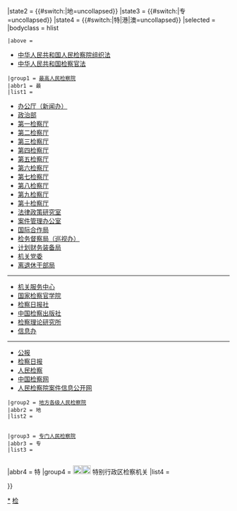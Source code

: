 {{Navbox with collapsible groups
|name = 中华人民共和国检察机关
|title = {{Flagicon|PRC}} [[中华人民共和国检察院列表|中华人民共和国检察机关]]
|image = {{中华人民共和国国徽|50}}<br />[[File:Supreme People's Procuratorate of P.R.China's badge.svg|50px|中华人民共和国人民检察院检徽]]
|state = {{{state|autocollapse}}}
|state1 = {{#switch:{{{1}}}|最=uncollapsed}}
|state2 = {{#switch:{{{1}}}|地=uncollapsed}}
|state3 = {{#switch:{{{1}}}|专=uncollapsed}}
|state4 = {{#switch:{{{1}}}|特|港|澳=uncollapsed}}
|selected = {{{1}}}
|bodyclass = hlist

 |above =
* [[中华人民共和国人民检察院组织法]]
* [[中华人民共和国检察官法]]

 |group1 = [[中华人民共和国最高人民检察院|最高人民检察院]]
 |abbr1 = 最
 |list1 =
* [[最高人民检察院办公厅|办公厅（新闻办）]]
* [[最高人民检察院政治部|政治部]]
* [[最高人民检察院第一检察厅|第一检察厅]]
* [[最高人民检察院第二检察厅|第二检察厅]]
* [[最高人民检察院第三检察厅|第三检察厅]]
* [[最高人民检察院第四检察厅|第四检察厅]]
* [[最高人民检察院第五检察厅|第五检察厅]]
* [[最高人民检察院第六检察厅|第六检察厅]]
* [[最高人民检察院第七检察厅|第七检察厅]]
* [[最高人民检察院第八检察厅|第八检察厅]]
* [[最高人民检察院第九检察厅|第九检察厅]]
* [[最高人民检察院第十检察厅|第十检察厅]]
* [[最高人民检察院法律政策研究室|法律政策研究室]]
* [[最高人民检察院案件管理办公室|案件管理办公室]]
* [[最高人民检察院国际合作局|国际合作局]]
* [[最高人民检察院检务督察局|检务督察局（巡视办）]]
* [[最高人民检察院计划财务装备局|计划财务装备局]]
* [[中国共产党最高人民检察院机关委员会|机关党委]]
* [[最高人民检察院离退休干部局|离退休干部局]]
<hr />
* [[最高人民检察院机关服务中心|机关服务中心]]
* [[国家检察官学院]]
* [[检察日报|检察日报社]]
* [[中国检察出版社]]
* [[最高人民检察院检察理论研究所|检察理论研究所]]
* [[最高人民检察院检察技术信息研究中心|信息办]]
<hr />
* [[中华人民共和国最高人民检察院公报|公报]]
* [[检察日报]]
* [[人民检察]]
* [[中国检察网]]
* [[人民检察院案件信息公开网]]

 |group2 = [[中华人民共和国检察院列表#地方各级人民检察院|地方各级人民检察院]]
 |abbr2 = 地
 |list2 =
  {{Navbox |child
   |group1 = 省　　　级<br>人民检察院
   |list1 = 
* [[北京市人民检察院|北京]]
* [[天津市人民检察院|天津]]
* [[河北省人民检察院|河北]]
* [[山西省人民检察院|山西]]
* [[内蒙古自治区人民检察院|内蒙古]]
* [[黑龙江省人民检察院|黑龙江]]
* [[吉林省人民检察院|吉林]]
* [[辽宁省人民检察院|辽宁]]
* [[上海市人民检察院|上海]]
* [[江苏省人民检察院|江苏]]
* [[浙江省人民检察院|浙江]]
* [[安徽省人民检察院|安徽]]
* [[福建省人民检察院|福建]]
* [[江西省人民检察院|江西]]
* [[山东省人民检察院|山东]]
* [[河南省人民检察院|河南]]
* [[湖北省人民检察院|湖北]]
* [[湖南省人民检察院|湖南]]
* [[广东省人民检察院|广东]]
* [[广西壮族自治区人民检察院|广西]]
* [[海南省人民检察院|海南]]
* [[重庆市人民检察院|重庆]]
* [[四川省人民检察院|四川]]
* [[贵州省人民检察院|贵州]]
* [[云南省人民检察院|云南]]
* [[西藏自治区人民检察院|西藏]]
* [[陕西省人民检察院|陕西]]
* [[甘肃省人民检察院|甘肃]]
* [[青海省人民检察院|青海]]
* [[宁夏回族自治区人民检察院|宁夏]]
* [[新疆维吾尔自治区人民检察院|新疆]]
* [[新疆生产建设兵团人民检察院|新疆兵团]]
   |group2 = [[中华人民共和国检察院列表|地　　　级<br>人民检察院<br>{{Center|{{Small|（省级人民<br>检察院分院）}}}}]]
   |list2 =
  {{Navbox |child
|group1 =[[北京市人民检察院列表|北京]]
|list1 = 
* [[北京市人民检察院第一分院|北京第一分院]]
* [[北京市人民检察院第二分院|北京第二分院]]
* [[北京市人民检察院第三分院|北京第三分院]]
* [[北京市人民检察院第四分院|北京第四分院]]
|group2 = [[天津市人民检察院列表|天津]]
|list2 =
* [[天津市人民检察院第一分院|天津第一分院]]
* [[天津市人民检察院第二分院|天津第二分院]]
|group3 = [[上海市人民检察院列表|上海]]
|list3 = 
* [[上海市人民检察院第一分院|上海第一分院]]
* [[上海市人民检察院第二分院|上海第二分院]]
* [[上海市人民检察院第三分院|上海第三分院]]
|group4 = [[重庆市人民检察院列表|重庆]]
|list4 = 
[[重庆市人民检察院第一分院|重庆第一分院]]
* [[重庆市人民检察院第二分院|重庆第二分院]]
* [[重庆市人民检察院第三分院|重庆第三分院]]
* [[重庆市人民检察院第四分院|重庆第四分院]]
* [[重庆市人民检察院第五分院|重庆第五分院]]
|group5 = [[黑龙江省人民检察院列表|黑龙江]]
|list5 = 
* [[黑龙江省哈尔滨市人民检察院|哈尔滨市]]
* [[黑龙江省大庆市人民检察院|大庆市]]
* [[黑龙江省齐齐哈尔市人民检察院|齐齐哈尔市]]
* [[黑龙江省鸡西市人民检察院|鸡西市]]
* [[黑龙江省绥化市人民检察院|绥化市]]
* [[黑龙江省牡丹江市人民检察院|牡丹江市]]
* [[黑龙江省佳木斯市人民检察院|佳木斯市]]
* [[黑龙江省伊春市人民检察院|伊春市]]
* [[黑龙江省黑河市人民检察院|黑河市]]
* [[黑龙江省七台河市人民检察院|七台河市]]
* [[黑龙江省鹤岗市人民检察院|鹤岗市]]
* [[黑龙江省双鸭山市人民检察院|双鸭山市]]
* [[黑龙江省人民检察院大兴安岭分院|大兴安岭分院]]
* [[黑龙江省人民检察院农垦区分院|农垦区分院]]
* [[黑龙江省人民检察院林区分院|林区分院]]
|group6 = [[吉林省人民检察院列表|吉林]]
|list6 = 
* [[吉林省长春市人民检察院|长春市]]
* [[吉林省吉林市人民检察院|吉林市]]
* [[吉林省延边朝鲜族自治州人民检察院|延边朝鲜族自治州]]
* [[吉林省四平市人民检察院|四平市]]
* [[吉林省通化市人民检察院|通化市]]
* [[吉林省白城市人民检察院|白城市]]
* [[吉林省辽源市人民检察院|辽源市]]
* [[吉林省松原市人民检察院|松原市]]
* [[吉林省白山市人民检察院|白山市]]
* [[吉林省人民检察院白山林区分院|白山林区分院]]
* [[吉林省人民检察院吉林林区分院|吉林林区分院]]
* [[吉林省人民检察院延边林区分院|延边林区分院]]
|group7 = [[辽宁省人民检察院列表|辽宁]]
|list7 =
* [[辽宁省沈阳市人民检察院|沈阳市]]
* [[辽宁省朝阳市人民检察院|朝阳市]]
* [[辽宁省阜新市人民检察院|阜新市]]
* [[辽宁省铁岭市人民检察院|铁岭市]]
* [[辽宁省抚顺市人民检察院|抚顺市]]
* [[辽宁省本溪市人民检察院|本溪市]]
* [[辽宁省辽阳市人民检察院|辽阳市]]
* [[辽宁省鞍山市人民检察院|鞍山市]]
* [[辽宁省丹东市人民检察院|丹东市]]
* [[辽宁省大连市人民检察院|大连市]]
* [[辽宁省营口市人民检察院|营口市]]
* [[辽宁省盘锦市人民检察院|盘锦市]]
* [[辽宁省锦州市人民检察院|锦州市]]
* [[辽宁省葫芦岛市人民检察院|葫芦岛市]]
* [[辽宁省人民检察院辽河分院|辽河分院]]
|group8 = [[河北省人民检察院列表|河北]]
|list8 =
* [[河北省石家庄市人民检察院|石家庄市]]
* [[河北省唐山市人民检察院|唐山市]]
* [[河北省秦皇岛市人民检察院|秦皇岛市]]
* [[河北省邯郸市人民检察院|邯郸市]]
* [[河北省邢台市人民检察院|邢台市]]
* [[河北省保定市人民检察院|保定市]]
* [[河北省张家口市人民检察院|张家口市]]
* [[河北省承德市人民检察院|承德市]]
* [[河北省沧州市人民检察院|沧州市]]
* [[河北省廊坊市人民检察院|廊坊市]]
* [[河北省衡水市人民检察院|衡水市]]
* [[河北省人民检察院雄安新区分院|雄安新区分院]]
|group9 = [[河南省人民检察院列表|河南]]
|list9 =
* [[河南省郑州市人民检察院|郑州市]]
* [[河南省洛阳市人民检察院|洛阳市]]
* [[河南省开封市人民检察院|开封市]]
* [[河南省平顶山市人民检察院|平顶山市]]
* [[河南省安阳市人民检察院|安阳市]]
* [[河南省鹤壁市人民检察院|鹤壁市]]
* [[河南省新乡市人民检察院|新乡市]]
* [[河南省焦作市人民检察院|焦作市]]
* [[河南省濮阳市人民检察院|濮阳市]]
* [[河南省许昌市人民检察院|许昌市]]
* [[河南省漯河市人民检察院|漯河市]]
* [[河南省三门峡市人民检察院|三门峡市]]
* [[河南省商丘市人民检察院|商丘市]]
* [[河南省周口市人民检察院|周口市]]
* [[河南省驻马店市人民检察院|驻马店市]]
* [[河南省南阳市人民检察院|南阳市]]
* [[河南省信阳市人民检察院|信阳市]]
* [[河南省人民检察院济源分院|济源分院]]
|group10 = [[湖北省人民检察院列表|湖北]]
|list10 =
* [[湖北省随州市人民检察院|随州市]]
* [[湖北省恩施土家族苗族自治州人民检察院|恩施土家族苗族自治州]]
* [[湖北省咸宁市人民检察院|咸宁市]]
* [[湖北省黄冈市人民检察院|黄冈市]]
* [[湖北省鄂州市人民检察院|鄂州市]]
* [[湖北省荆门市人民检察院|荆门市]]
* [[湖北省孝感市人民检察院|孝感市]]
* [[湖北省宜昌市人民检察院|宜昌市]]
* [[湖北省荆州市人民检察院|荆州市]]
* [[湖北省十堰市人民检察院|十堰市]]
* [[湖北省襄阳市人民检察院|襄阳市]]
* [[湖北省黄石市人民检察院|黄石市]]
* [[湖北省武汉市人民检察院|武汉市]]
* [[湖北省人民检察院汉江分院|汉江分院]]
|group11 =[[湖南省人民检察院列表|湖南]]
|list11 =
* [[湖南省长沙市人民检察院|长沙市]]
* [[湖南省株洲市人民检察院|株洲市]]
* [[湖南省湘潭市人民检察院|湘潭市]]
* [[湖南省衡阳市人民检察院|衡阳市]]
* [[湖南省邵阳市人民检察院|邵阳市]]
* [[湖南省岳阳市人民检察院|岳阳市]]
* [[湖南省常德市人民检察院|常德市]]
* [[湖南省张家界市人民检察院|张家界市]]
* [[湖南省益阳市人民检察院|益阳市]]
* [[湖南省娄底市人民检察院|娄底市]]
* [[湖南省郴州市人民检察院|郴州市]]
* [[湖南省永州市人民检察院|永州市]]
* [[湖南省怀化市人民检察院|怀化市]]
* [[湖南省湘西土家族苗族自治州人民检察院|湘西土家族苗族自治州]]
|group12 =[[甘肃省人民检察院列表|甘肃]]
|list12 =
* [[甘肃省兰州市人民检察院|兰州市]]
* [[甘肃省嘉峪关市人民检察院|嘉峪关市]]
* [[甘肃省金昌市人民检察院|金昌市]]
* [[甘肃省白银市人民检察院|白银市]]
* [[甘肃省天水市人民检察院|天水市]]
* [[甘肃省酒泉市人民检察院|酒泉市]]
* [[甘肃省张掖市人民检察院|张掖市]]
* [[甘肃省武威市人民检察院|武威市]]
* [[甘肃省定西市人民检察院|定西市]]
* [[甘肃省陇南市人民检察院|陇南市]]
* [[甘肃省平凉市人民检察院|平凉市]]
* [[甘肃省庆阳市人民检察院|庆阳市]]
* [[甘肃省临夏回族自治州人民检察院|临夏回族自治州]]
* [[甘肃省甘南藏族自治州人民检察院|甘南藏族自治州]]
*  [[甘肃省人民检察院白龙江林区分院|白龙江林区分院]]
|group13 =[[青海省人民检察院列表|青海]]
|list13 =
* [[青海省西宁市人民检察院|西宁市]]
* [[青海省海北藏族自治州人民检察院|海北藏族自治州]]
* [[青海省黄南藏族自治州人民检察院|黄南藏族自治州]]
* [[青海省海南藏族自治州人民检察院|海南藏族自治州]]
* [[青海省果洛藏族自治州人民检察院|果洛藏族自治州]]
* [[青海省玉树藏族自治州人民检察院|玉树藏族自治州]]
* [[青海省海西蒙古族藏族自治州人民检察院|海西蒙古族藏族自治州]]
* [[青海省人民检察院海东分院|海东分院]]
|group14 =[[陕西省人民检察院列表|陕西]]
|list14 =
* [[陕西省西安市人民检察院|西安市]]
* [[陕西省延安市人民检察院|延安市]]
* [[陕西省铜川市人民检察院|铜川市]]
* [[陕西省渭南市人民检察院|渭南市]]
* [[陕西省咸阳市人民检察院|咸阳市]]
* [[陕西省宝鸡市人民检察院|宝鸡市]]
* [[陕西省汉中市人民检察院|汉中市]]
* [[陕西省榆林市人民检察院|榆林市]]
* [[陕西省安康市人民检察院|安康市]]
* [[陕西省商洛市人民检察院|商洛市]]
|group15 =[[山西省人民检察院列表|山西]]
|list15 =
* [[山西省太原市人民检察院|太原市]]
* [[山西省大同市人民检察院|大同市]]
* [[山西省朔州市人民检察院|朔州市]]
* [[山西省阳泉市人民检察院|阳泉市]]
* [[山西省长治市人民检察院|长治市]]
* [[山西省晋城市人民检察院|晋城市]]
* [[山西省忻州市人民检察院|忻州市]]
* [[山西省晋中市人民检察院|晋中市]]
* [[山西省临汾市人民检察院|临汾市]]
* [[山西省运城市人民检察院|运城市]]
* [[山西省吕梁市人民检察院|吕梁市]]
|group16 =[[山东省人民检察院列表|山东]]
|list16 =
* [[山东省济南市人民检察院|济南市]]
* [[山东省青岛市人民检察院|青岛市]]
* [[山东省淄博市人民检察院|淄博市]]
* [[山东省枣庄市人民检察院|枣庄市]]
* [[山东省东营市人民检察院|东营市]]
* [[山东省烟台市人民检察院|烟台市]]
* [[山东省潍坊市人民检察院|潍坊市]]
* [[山东省济宁市人民检察院|济宁市]]
* [[山东省泰安市人民检察院|泰安市]]
* [[山东省威海市人民检察院|威海市]]
* [[山东省日照市人民检察院|日照市]]
* [[山东省滨州市人民检察院|滨州市]]
* [[山东省德州市人民检察院|德州市]]
* [[山东省聊城市人民检察院|聊城市]]
* [[山东省临沂市人民检察院|临沂市]]
* [[山东省菏泽市人民检察院|菏泽市]]
* [[山东省莱芜市人民检察院|莱芜市]]
|group17 =[[江苏省人民检察院列表|江苏]]
|list17 =
* [[江苏省南京市人民检察院|南京市]]
* [[江苏省无锡市人民检察院|无锡市]]
* [[江苏省徐州市人民检察院|徐州市]]
* [[江苏省常州市人民检察院|常州市]]
* [[江苏省苏州市人民检察院|苏州市]]
* [[江苏省南通市人民检察院|南通市]]
* [[江苏省连云港市人民检察院|连云港市]]
* [[江苏省淮安市人民检察院|淮安市]]
* [[江苏省盐城市人民检察院|盐城市]]
* [[江苏省扬州市人民检察院|扬州市]]
* [[江苏省镇江市人民检察院|镇江市]]
* [[江苏省泰州市人民检察院|泰州市]]
* [[江苏省宿迁市人民检察院|宿迁市]]
|group18 =[[浙江省人民检察院列表|浙江]]
|list18 =
* [[浙江省杭州市人民检察院|杭州市]]
* [[浙江省宁波市人民检察院|宁波市]]
* [[浙江省温州市人民检察院|温州市]]
* [[浙江省嘉兴市人民检察院|嘉兴市]]
* [[浙江省湖州市人民检察院|湖州市]]
* [[浙江省绍兴市人民检察院|绍兴市]]
* [[浙江省金华市人民检察院|金华市]]
* [[浙江省衢州市人民检察院|衢州市]]
* [[浙江省舟山市人民检察院|舟山市]]
* [[浙江省丽水市人民检察院|丽水市]]
* [[浙江省台州市人民检察院|台州市]]
|group19 =[[安徽省人民检察院列表|安徽]]
|list19 =
* [[安徽省合肥市人民检察院|合肥市]]
* [[安徽省芜湖市人民检察院|芜湖市]]
* [[安徽省蚌埠市人民检察院|蚌埠市]]
* [[安徽省淮南市人民检察院|淮南市]]
* [[安徽省马鞍山市人民检察院|马鞍山市]]
* [[安徽省淮北市人民检察院|淮北市]]
* [[安徽省铜陵市人民检察院|铜陵市]]
* [[安徽省安庆市人民检察院|安庆市]]
* [[安徽省黄山市人民检察院|黄山市]]
* [[安徽省阜阳市人民检察院|阜阳市]]
* [[安徽省宿州市人民检察院|宿州市]]
* [[安徽省滁州市人民检察院|滁州市]]
* [[安徽省六安市人民检察院|六安市]]
* [[安徽省宣城市人民检察院|宣城市]]
* [[安徽省巢湖市人民检察院|巢湖市]]
* [[安徽省池州市人民检察院|池州市]]
* [[安徽省亳州市人民检察院|亳州市]]
|group20 =[[江西省人民检察院列表|江西]]
|list20 = 
* [[江西省南昌市人民检察院|南昌市]]
* [[江西省景德镇市人民检察院|景德镇市]]
* [[江西省萍乡市人民检察院|萍乡市]]
* [[江西省九江市人民检察院|九江市]]
* [[江西省新余市人民检察院|新余市]]
* [[江西省鹰潭市人民检察院|鹰潭市]]
* [[江西省赣州市人民检察院|赣州市]]
* [[江西省宜春市人民检察院|宜春市]]
* [[江西省上饶市人民检察院|上饶市]]
* [[江西省吉安市人民检察院|吉安市]]
|group21 = [[福建省人民检察院列表|福建]]
|list21 =[[福建省福州市人民检察院|福州市]]
* [[福建省厦门市人民检察院|厦门市]]
* [[福建省莆田市人民检察院|莆田市]]
* [[福建省三明市人民检察院|三明市]]
* [[福建省泉州市人民检察院|泉州市]]
* [[福建省漳州市人民检察院|漳州市]]
* [[福建省南平市人民检察院|南平市]]
* [[福建省宁德市人民检察院|宁德市]]
* [[福建省龙岩市人民检察院|龙岩市]]
|group22 =[[广东省人民检察院列表|广东]]
|list22 =
* [[广东省广州市人民检察院|广州市]]
* [[广东省韶关市人民检察院|韶关市]]
* [[广东省深圳市人民检察院|深圳市]]
* [[广东省珠海市人民检察院|珠海市]]
* [[广东省汕头市人民检察院|汕头市]]
* [[广东省佛山市人民检察院|佛山市]]
* [[广东省江门市人民检察院|江门市]]
* [[广东省湛江市人民检察院|湛江市]]
* [[广东省茂名市人民检察院|茂名市]]
* [[广东省中山市人民检察院|中山市]]
* [[广东省东莞市人民检察院|东莞市]]
* [[广东省梅州市人民检察院|梅州市]]
* [[广东省惠州市人民检察院|惠州市]]
* [[广东省肇庆市人民检察院|肇庆市]]
* [[广东省汕尾市人民检察院|汕尾市]]
* [[广东省河源市人民检察院|河源市]]
* [[广东省阳江市人民检察院|阳江市]]
* [[广东省清远市人民检察院|清远市]]
* [[广东省潮州市人民检察院|潮州市]]
* [[广东省揭阳市人民检察院|揭阳市]]
* [[广东省云浮市人民检察院|云浮市]]
|group23 =[[海南省人民检察院列表|海南]]
|list23 =[[海南省海口市人民检察院|海口市]]
* [[海南省三亚市人民检察院|三亚市]]
* [[海南省三沙市人民检察院|三沙市]]
* [[海南省人民检察院第一分院|海南第一分院]]
* [[海南省人民检察院第二分院|海南第二分院]]
|group24 =[[云南省人民检察院列表|云南]]
|list24 =
* [[云南省昆明市人民检察院|昆明市]]
* [[云南省昭通市人民检察院|昭通市]]
* [[云南省曲靖市人民检察院|曲靖市]]
* [[云南省玉溪市人民检察院|玉溪市]]
* [[云南省普洱市人民检察院|普洱市]]
* [[云南省保山市人民检察院|保山市]]
* [[云南省丽江市人民检察院|丽江市]]
* [[云南省临沧市人民检察院|临沧市]]
* [[云南省楚雄彝族自治州人民检察院|楚雄彝族自治州]]
* [[云南省红河哈尼族彝族自治州人民检察院|红河哈尼族彝族自治州]]
* [[云南省文山壮族苗族自治州人民检察院|文山壮族苗族自治州]]
* [[云南省西双版纳傣族自治州人民检察院|西双版纳傣族自治州]]
* [[云南省大理白族自治州人民检察院|大理白族自治州]]
* [[云南省德宏傣族景颇族自治州人民检察院|德宏傣族景颇族自治州]]
* [[云南省怒江傈僳族自治州人民检察院|怒江傈僳族自治州]]
* [[云南省迪庆藏族自治州人民检察院|迪庆藏族自治州]]
|group25 = [[贵州省人民检察院列表|贵州]]
|list25 =
* [[贵州省贵阳市人民检察院|贵阳市]]
* [[贵州省六盘水市人民检察院|六盘水市]]
* [[贵州省遵义市人民检察院|遵义市]]
* [[贵州省黔西南布依族苗族自治州人民检察院|黔西南布依族苗族自治州]]
* [[贵州省安顺市人民检察院|安顺市]]
* [[贵州省黔东南苗族侗族自治州人民检察院|黔东南苗族侗族自治州]]
* [[贵州省黔南布依族苗族自治州人民检察院|黔南布依族苗族自治州]]
* [[贵州省人民检察院铜仁分院|铜仁分院]]
* [[贵州省人民检察院毕节分院|毕节分院]]
|group26 =[[四川省人民检察院列表|四川]]
|list26 =
* [[四川省成都市人民检察院|成都市]]
* [[四川省自贡市人民检察院|自贡市]]
* [[四川省攀枝花市人民检察院|攀枝花市]]
* [[四川省泸州市人民检察院|泸州市]]
* [[四川省德阳市人民检察院|德阳市]]
* [[四川省绵阳市人民检察院|绵阳市]]
* [[四川省广元市人民检察院|广元市]]
* [[四川省遂宁市人民检察院|遂宁市]]
* [[四川省内江市人民检察院|内江市]]
* [[四川省乐山市人民检察院|乐山市]]
* [[四川省宜宾市人民检察院|宜宾市]]
* [[四川省南充市人民检察院|南充市]]
* [[四川省达州市人民检察院|达州市]]
* [[四川省雅安市人民检察院|雅安市]]
* [[四川省阿坝藏族羌族自治州人民检察院|阿坝藏族羌族自治州]]
* [[四川省甘孜藏族自治州人民检察院|甘孜藏族自治州]]
* [[四川省凉山彝族自治州人民检察院|凉山彝族自治州]]
* [[四川省广安市人民检察院|广安市]]
* [[四川省巴中市人民检察院|巴中市]]
* [[四川省眉山市人民检察院|眉山市]]
* [[四川省资阳市人民检察院|资阳市]]
|group27 =[[西藏自治区人民检察院列表|西藏]]
|list27 =
* [[西藏自治区拉萨市人民检察院|拉萨市]]
* [[西藏自治区昌都市人民检察院|昌都市]]
* [[西藏自治区人民检察院山南分院|山南分院]]
* [[西藏自治区日喀则市人民检察院|日喀则市]]
* [[西藏自治区人民检察院那曲分院|那曲分院]]
* [[西藏自治区人民检察院阿里分院|阿里分院]]
* [[西藏自治区林芝市人民检察院|林芝市]]
|group28 =[[内蒙古自治区人民检察院列表|内蒙古]]
|list28 =
* [[内蒙古自治区呼和浩特市人民检察院|呼和浩特市]]
* [[内蒙古自治区包头市人民检察院|包头市]]
* [[内蒙古自治区乌海市人民检察院|乌海市]]
* [[内蒙古自治区赤峰市人民检察院|赤峰市]]
* [[内蒙古自治区呼伦贝尔市人民检察院|呼伦贝尔市]]
* [[内蒙古自治区通辽市人民检察院|通辽市]]
* [[内蒙古自治区乌兰察布市人民检察院|乌兰察布市]]
* [[内蒙古自治区鄂尔多斯市人民检察院|鄂尔多斯市]]
* [[内蒙古自治区人民检察院兴安盟分院|兴安盟分院]]
* [[内蒙古自治区人民检察院锡林郭勒盟分院|锡林郭勒盟分院]]
* [[内蒙古自治区人民检察院巴彦淖尔盟分院|巴彦淖尔盟分院]]
* [[内蒙古自治区人民检察院阿拉善盟分院|阿拉善盟分院]]
|group29 =[[广西壮族自治区人民检察院列表|广西]]
|list29 =[[广西壮族自治区南宁市人民检察院|南宁市]]
* [[广西壮族自治区梧州市人民检察院|梧州市]]
* [[广西壮族自治区钦州市人民检察院|钦州市]]
* [[广西壮族自治区桂林市人民检察院|桂林市]]
* [[广西壮族自治区贺州市人民检察院|贺州市]]
* [[广西壮族自治区河池市人民检察院|河池市]]
* [[广西壮族自治区贵港市人民检察院|贵港市]]
* [[广西壮族自治区崇左市人民检察院|崇左市]]
* [[广西壮族自治区防城港市人民检察院|防城港市]]
* [[广西壮族自治区柳州市人民检察院|柳州市]]
* [[广西壮族自治区百色市人民检察院|百色市]]
* [[广西壮族自治区北海市人民检察院|北海市]]
* [[广西壮族自治区玉林市人民检察院|玉林市]]
* [[广西壮族自治区来宾市人民检察院|来宾市]]
|group30 = [[宁夏回族自治区人民检察院列表|宁夏]]
|list30 = 
* [[宁夏回族自治区银川市人民检察院|银川市]]
* [[宁夏回族自治区石嘴山市人民检察院|石嘴山市]]
* [[宁夏回族自治区吴忠市人民检察院|吴忠市]]
* [[宁夏回族自治区固原市人民检察院|固原市]]
* [[宁夏回族自治区中卫市人民检察院|中卫市]]
|group31 =[[新疆维吾尔自治区人民检察院列表|新疆]]
|list31 =
* [[新疆维吾尔自治区乌鲁木齐市人民检察院|乌鲁木齐市]]
* [[新疆维吾尔自治区克拉玛依市人民检察院|克拉玛依市]]
* [[新疆维吾尔自治区人民检察院吐鲁番分院|吐鲁番分院]]
* [[新疆维吾尔自治区人民检察院哈密分院|哈密分院]]
* [[新疆维吾尔自治区人民检察院和田分院|和田分院]]
* [[新疆维吾尔自治区人民检察院阿克苏分院|阿克苏分院]]
* [[新疆维吾尔自治区人民检察院喀什分院|喀什分院]]
* [[新疆维吾尔自治区克孜勒苏柯尔克孜自治州人民检察院|克孜勒苏柯尔克孜自治州]]
* [[新疆维吾尔自治区巴音郭楞蒙古自治州人民检察院|巴音郭楞蒙古自治州]]
* [[新疆维吾尔自治区昌吉回族自治州人民检察院|昌吉回族自治州]]
* [[新疆维吾尔自治区博尔塔拉蒙古自治州人民检察院|博尔塔拉蒙古自治州]]
* [[新疆维吾尔自治区伊犁哈萨克自治州人民检察院|伊犁哈萨克自治州]]（[[新疆维吾尔自治区伊犁哈萨克自治州人民检察院塔城分院|伊犁哈萨克自治州塔城分院]]
* [[新疆维吾尔自治区伊犁哈萨克自治州人民检察院阿勒泰分院|伊犁哈萨克自治州阿勒泰分院]]）
|group32 =[[新疆维吾尔自治区人民检察院列表|兵团]]
|list32 =
* [[新疆生产建设兵团人民检察院农一师分院|农一师分院]]
* [[新疆生产建设兵团人民检察院农二师分院|农二师分院]]
* [[新疆生产建设兵团人民检察院农三师分院|农三师分院]]
* [[新疆生产建设兵团人民检察院农四师分院|农四师分院]]
* [[新疆生产建设兵团人民检察院农五师分院|农五师分院]]
* [[新疆生产建设兵团人民检察院农六师分院|农六师分院]]
* [[新疆生产建设兵团人民检察院农七师分院|农七师分院]]
* [[新疆生产建设兵团人民检察院农八师分院|农八师分院]]
* [[新疆生产建设兵团人民检察院农九师分院|农九师分院]]
* [[新疆生产建设兵团人民检察院农十师分院|农十师分院]]
* [[新疆生产建设兵团人民检察院农十二师分院|农十二师分院]]
* [[新疆生产建设兵团人民检察院农十三师分院|农十三师分院]]
* [[新疆生产建设兵团人民检察院农十四师分院|农十四师分院]]
    }}
   |group3 = [[中华人民共和国检察院列表|县　　　级<br>人民检察院]]
   |list3 = 
* [[北京市人民检察院列表|北京]]
* [[天津市人民检察院列表|天津]]
* [[上海市人民检察院列表|上海]]
* [[重庆市人民检察院列表|重庆]]
* [[黑龙江省人民检察院列表|黑龙江]]
* [[吉林省人民检察院列表|吉林]]
* [[辽宁省人民检察院列表|辽宁]]
* [[河北省人民检察院列表|河北]]
* [[河南省人民检察院列表|河南]]
* [[湖北省人民检察院列表|湖北]]
* [[湖南省人民检察院列表|湖南]]
* [[甘肃省人民检察院列表|甘肃]]
* [[青海省人民检察院列表|青海]]
* [[陕西省人民检察院列表|陕西]]
* [[山西省人民检察院列表|山西]]
* [[山东省人民检察院列表|山东]]
* [[江苏省人民检察院列表|江苏]]
* [[浙江省人民检察院列表|浙江]]
* [[安徽省人民检察院列表|安徽]]
* [[江西省人民检察院列表|江西]]
* [[福建省人民检察院列表|福建]]
* [[广东省人民检察院列表|广东]]
* [[海南省人民检察院列表|海南]]
* [[云南省人民检察院列表|云南]]
* [[贵州省人民检察院列表|贵州]]
* [[四川省人民检察院列表|四川]]
* [[西藏自治区人民检察院列表|西藏]]
* [[内蒙古自治区人民检察院列表|内蒙古]]
* [[广西壮族自治区人民检察院列表|广西]]
* [[宁夏回族自治区人民检察院列表|宁夏]]
* [[新疆维吾尔自治区人民检察院列表|新疆]]
* [[新疆维吾尔自治区人民检察院列表#新疆生产建设兵团|兵团]]
  }}

 |group3 = [[中华人民共和国检察院列表#专门人民检察院|专门人民检察院]]
 |abbr3 = 专
 |list3 =
  {{Navbox |child
  |group1 = [[中华人民共和国军事检察院列表|军事检察院]]
  |list1 = 
    {{Navbox |child
    |list1 = [[中国人民解放军军事检察院]]
    |group2 = [[中国人民解放军战区|大单位军事检察院]]
    |list2 = 
* [[中国人民解放军东部战区军事检察院|东部战区]]
* [[中国人民解放军南部战区军事检察院|南部战区]]
* [[中国人民解放军西部战区第一军事检察院|西部战区第一]]
* [[中国人民解放军西部战区第二军事检察院|西部战区第二]]
* [[中国人民解放军北部战区军事检察院|北部战区]]
* [[中国人民解放军中部战区军事检察院|中部战区]]
* [[中国人民解放军总直属军事检察院|总直属]]
    |group3 = 基层军事检察院
     |list3 =
      {{Navbox |child
      |list1 = [[中华人民共和国军事检察院列表|各基层军事检察院]]
      }}
    }}

  |group3 = {{Center|[[中华人民共和国检察院列表#铁路运输检察院|铁路运输<br>检察院]]}}
  |list3 =
    {{Navbox |child
     |group1 = 省级人民检察院<br />铁路运输分院
     |list1 = 
* [[北京市人民检察院第四分院|北京分院]]
* [[上海市人民检察院上海铁路运输分院|上海分院]]
* [[山西省人民检察院太原铁路运输分院|太原分院]]
* [[内蒙古自治区人民检察院呼和浩特铁路运输分院|呼和浩特分院]]
* [[辽宁省人民检察院沈阳铁路运输分院|沈阳分院]]
* [[黑龙江省人民检察院哈尔滨铁路运输分院|哈尔滨分院]]
* [[江西省人民检察院南昌铁路运输分院|南昌分院]]
* [[山东省人民检察院济南铁路运输分院|济南分院]]
* [[河南省人民检察院郑州铁路运输分院|郑州分院]]
* [[湖北省人民检察院武汉铁路运输分院|武汉分院]]
* [[陕西省人民检察院西安铁路运输分院|西安分院]]
* [[广东省人民检察院广州铁路运输分院|广州分院]]
* [[广西壮族自治区人民检察院柳州铁路运输分院|柳州分院]]
* [[四川省人民检察院成都铁路运输分院|成都分院]]
* [[云南省人民检察院昆明铁路运输分院|昆明分院]]
* [[甘肃省人民检察院兰州铁路运输分院|兰州分院]]
* [[新疆维吾尔自治区人民检察院乌鲁木齐铁路运输分院|乌鲁木齐分院]]
     |group2 = 基层铁路运输检察院
     |list2 = [[中华人民共和国检察院列表#铁路运输检察院|各基层铁路运输检察院]]
    }}
}}

|abbr4 = 特
|group4 = [[File:Regional Emblem of Hong Kong.svg|20px|香港区徽]][[File:Regional_Emblem_of_Macau.svg|20px|澳门区徽]] 特别行政区检察机关
|list4 =
 {{Navbox |child
  |above = 
* [[中华人民共和国香港特别行政区基本法]]
* [[中华人民共和国澳门特别行政区基本法]]
  |list1 = 
* [[律政司 (香港)|香港特别行政区律政司]]
* [[澳門特別行政區司法機關#檢察院|澳門特别行政区检察院]]
 }}

}}<noinclude>

{{collapsible option}}

[[Category:中华人民共和国检察机关|*]]
[[Category:中华人民共和国司法机构导航模板|检]]
</noinclude>